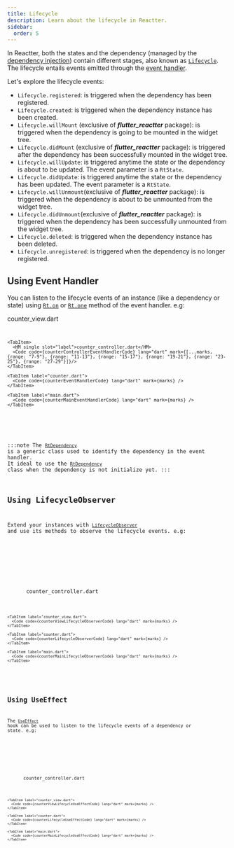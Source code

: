 ```yaml
---
title: Lifecycle
description: Learn about the lifecycle in Reactter.
sidebar:
  order: 5
---
```







In Reactter, both the states and the dependency (managed by the [dependency injection](/reactter/core_concepts/dependency_injection)) contain different stages,
also known as <HT><a href="https://pub.dev/documentation/reactter/latest/reactter/Lifecycle.html" target="_blank">`Lifecycle`</a></HT>.
The lifecycle entails events emitted through the [event handler](/reactter/core_concepts/event_handler).

Let's explore the lifecycle events:

- <HE>`Lifecycle.registered`</HE>: is triggered when the dependency has been registered.
- <HE>`Lifecycle.created`</HE>: is triggered when the dependency instance has been created.
- <HE>`Lifecycle.willMount`</HE> (exclusive of _**flutter_reactter**_ package): is triggered when the dependency is going to be mounted in the widget tree.
- <HE>`Lifecycle.didMount`</HE> (exclusive of _**flutter_reactter**_ package): is triggered after the dependency has been successfully mounted in the widget tree.
- <HE>`Lifecycle.willUpdate`</HE>: is triggered anytime the state or the dependency is about to be updated. The event parameter is a <HT>`RtState`</HT>.
- <HE>`Lifecycle.didUpdate`</HE>: is triggered anytime the state or the dependency has been updated. The event parameter is a <HT>`RtState`</HT>.
- <HE>`Lifecycle.willUnmount`</HE>(exclusive of _**flutter_reactter**_ package): is triggered when the dependency is about to be unmounted from the widget tree.
- <HE>`Lifecycle.didUnmount`</HE>(exclusive of _**flutter_reactter**_ package): is triggered when  the dependency has been successfully unmounted from the widget tree.
- <HE>`Lifecycle.deleted`</HE>: is triggered when the dependency instance has been deleted.
- <HE>`Lifecycle.unregistered`</HE>: is triggered when the dependency is no longer registered.

## Using Event Handler

You can listen to the lifecycle events of an instance (like a dependency or state) using <HM>[`Rt.on`](/reactter/api/methods/event_handler_methods/#rton)</HM> or <HM>[`Rt.one`](/reactter/api/methods/event_handler_methods/#rtone)</HM> method of the event handler. e.g:

<TipLifecycleExample />

<CodeTabs>
  <ZappButton path="examples/lifecycle_event_handler"/>

  <Tabs>
    <TabItem>
      <HM single slot="label">counter_view.dart</HM>
      <Code code={counterViewEventHandlerCode} lang="dart" collapse={["34-60"]} mark={[...marks, {range: "11-15"}, {range: "17-21"}, {range: "23-27"}, {range: "29-33"}]} />
    </TabItem>

    <TabItem>
      <HM single slot="label">counter_controller.dart</HM>
      <Code code={counterControllerEventHandlerCode} lang="dart" mark={[...marks, {range: "7-9"}, {range: "11-13"}, {range: "15-17"}, {range: "19-21"}, {range: "23-25"}, {range: "27-29"}]}/>
    </TabItem>

    <TabItem label="counter.dart">
      <Code code={counterEventHandlerCode} lang="dart" mark={marks} />
    </TabItem>

    <TabItem label="main.dart">
      <Code code={counterMainEventHandlerCode} lang="dart" mark={marks} />
    </TabItem>
  </Tabs>
</CodeTabs>

:::note
  The <HT>[`RtDependency`](/reactter/api/classes/rt_dependency)</HT> is a generic class used to identify the dependency in the event handler.
  It ideal to use the <HT>[`RtDependency`](/reactter/api/classes/rt_dependency)</HT> class when the dependency is not initialize yet.
:::

## Using LifecycleObserver

Extend your instances with <HT>[`LifecycleObserver`](/reactter/api/classes/lifecycle_observer)</HT>
and use its methods to observe the lifecycle events. e.g:

<TipLifecycleExample />

<CodeTabs>
  <ZappButton path="examples/lifecycle_observer"/>

  <Tabs>
    <TabItem>
      <HM single slot="label">counter_controller.dart</HM>
      <Code code={counterControllerLifecycleObserverCode} lang="dart" mark={[...marks, {range: "14-17"}, {range: "19-22"}, {range: "24-27"}, {range: "29-32"}, {range: "34-37"}, {range: "39-42"}, {range: "44-47"}]}/>
    </TabItem>

    <TabItem label="counter_view.dart">
      <Code code={counterViewLifecycleObserverCode} lang="dart" mark={marks} />
    </TabItem>

    <TabItem label="counter.dart">
      <Code code={counterLifecycleObserverCode} lang="dart" mark={marks} />
    </TabItem>

    <TabItem label="main.dart">
      <Code code={counterMainLifecycleObserverCode} lang="dart" mark={marks} />
    </TabItem>
  </Tabs>
</CodeTabs>

## Using UseEffect

The <HT>[`UseEffect`](/reactter/api/hooks/use_effect)</HT> hook can be used to listen to the lifecycle events of a dependency or state. e.g:

<TipLifecycleExample />

<CodeTabs>
  <ZappButton path="examples/lifecycle_use_effect"/>

  <Tabs>
    <TabItem>
      <HM single slot="label">counter_controller.dart</HM>
      <Code code={counterControllerLifecycleUseEffectCode} lang="dart" mark={[...marks, {range: "7-13"}, {range: "15-19"}]}/>
    </TabItem>

    <TabItem label="counter_view.dart">
      <Code code={counterViewLifecycleUseEffectCode} lang="dart" mark={marks} />
    </TabItem>

    <TabItem label="counter.dart">
      <Code code={counterLifecycleUseEffectCode} lang="dart" mark={marks} />
    </TabItem>

    <TabItem label="main.dart">
      <Code code={counterMainLifecycleUseEffectCode} lang="dart" mark={marks} />
    </TabItem>
  </Tabs>
</CodeTabs>
